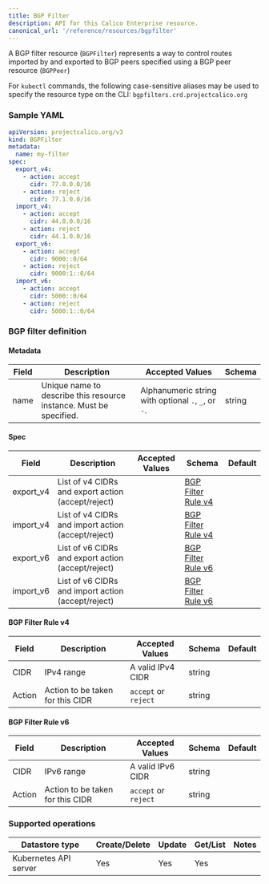 ```yaml
---
title: BGP Filter
description: API for this Calico Enterprise resource.
canonical_url: '/reference/resources/bgpfilter'
---
```


A BGP filter resource (`BGPFilter`) represents a way to control
routes imported by and exported to BGP peers specified using a
BGP peer resource (`BGPPeer`)

For `kubectl` commands, the following case-sensitive aliases may
be used to specify the resource type on the CLI: `bgpfilters.crd.projectcalico.org`

### Sample YAML

```yaml
apiVersion: projectcalico.org/v3
kind: BGPFilter
metadata:
  name: my-filter
spec:
  export_v4:
    - action: accept
      cidr: 77.0.0.0/16
    - action: reject
      cidr: 77.1.0.0/16
  import_v4:
    - action: accept
      cidr: 44.0.0.0/16
    - action: reject
      cidr: 44.1.0.0/16
  export_v6:
    - action: accept
      cidr: 9000::0/64
    - action: reject
      cidr: 9000:1::0/64
  import_v6:
    - action: accept
      cidr: 5000::0/64
    - action: reject
      cidr: 5000:1::0/64
```

### BGP filter definition

#### Metadata

| Field       | Description                 | Accepted Values   | Schema |
|-------------|-----------------------------|-------------------|--------|
| name     | Unique name to describe this resource instance. Must be specified.| Alphanumeric string with optional `.`, `_`, or `-`. | string |

#### Spec

| Field     | Description                                        | Accepted Values                                                                             | Schema                                 | Default    |
|-----------|----------------------------------------------------|---------------------------------------------------------------------------------------------|----------------------------------------|------------|
| export_v4 | List of v4 CIDRs and export action (accept/reject) |                                                            | [BGP Filter Rule v4](#bgpfilterrulev4) | |
| import_v4 | List of v4 CIDRs and import action (accept/reject) |  | [BGP Filter Rule v4](#bgpfilterrulev4) | |
| export_v6 | List of v6 CIDRs and export action (accept/reject) |                                                            | [BGP Filter Rule v6](#bgpfilterrulev6) | |
| import_v6 | List of v6 CIDRs and import action (accept/reject) |  | [BGP Filter Rule v6](#bgpfilterrulev6) | |

#### BGP Filter Rule v4


| Field  | Description                      | Accepted Values   | Schema                                  | Default    |
|--------|----------------------------------|-------------------|-----------------------------------------|------------|
| CIDR   | IPv4 range                       | A valid IPv4 CIDR | string                                  | |
| Action | Action to be taken for this CIDR | `accept` or `reject` | string | |

#### BGP Filter Rule v6


| Field  | Description                      | Accepted Values      | Schema                                  | Default    |
|--------|----------------------------------|----------------------|-----------------------------------------|------------|
| CIDR   | IPv6 range                       | A valid IPv6 CIDR    | string                                  | |
| Action | Action to be taken for this CIDR | `accept` or `reject` | string | |

### Supported operations

| Datastore type        | Create/Delete | Update | Get/List | Notes
|-----------------------|---------------|--------|----------|------
| Kubernetes API server | Yes           | Yes    | Yes      |
